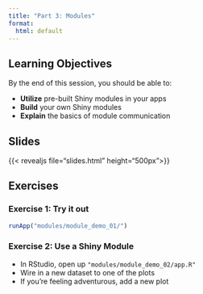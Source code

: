```yaml
---
title: "Part 3: Modules"
format: 
  html: default
---
```


## Learning Objectives

By the end of this session, you should be able to:

- **Utilize** pre-built Shiny modules in your apps
- **Build** your own Shiny modules
- **Explain** the basics of module communication

## Slides

{{< revealjs file="slides.html" height="500px">}}

## Exercises

### Exercise 1: Try it out

```r
runApp("modules/module_demo_01/")
```

### Exercise 2: Use a Shiny Module

- In RStudio, open up `"modules/module_demo_02/app.R"`
- Wire in a new dataset to one of the plots
- If you're feeling adventurous, add a new plot


